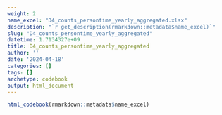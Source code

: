 ```yaml
---
weight: 2
name_excel: "D4_counts_persontime_yearly_aggregated.xlsx"
description: "`r get_description(rmarkdown::metadata$name_excel)`"
slug: "D4_counts_persontime_yearly_aggregated"
datetime: 1.7134327e+09
title: D4_counts_persontime_yearly_aggregated
author: ''
date: '2024-04-18'
categories: []
tags: []
archetype: codebook
output: html_document
---
```


```r
html_codebook(rmarkdown::metadata$name_excel)
```
